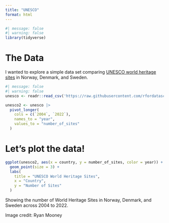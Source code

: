 ```yaml
---
title: "UNESCO"
format: html
---
```


```r
#| message: false
#| warning: false
library(tidyverse)
```


# The Data
I wanted to explore a simple data set comparing [UNESCO world heritage sites](https://whc.unesco.org/en/list) in Norway, Denmark, and Sweden. 

```r
#| message: false
#| warning: false
unesco <- readr::read_csv('https://raw.githubusercontent.com/rfordatascience/tidytuesday/master/data/2024/2024-02-06/heritage.csv')
```

```r
unesco2 <- unesco |>
  pivot_longer(
    cols = c(`2004`, `2022`),
    names_to = "year",
    values_to = "number_of_sites"
  )
```

# Let's plot the data!

```r
ggplot(unesco2, aes(x = country, y = number_of_sites, color = year)) +
  geom_point(size = 3) +
  labs(
    title = "UNESCO World Heritage Sites",
    x = "Country",
    y = "Number of Sites"
  )
```
Showing the number of World Heritage Sites in Norway, Denmark, and Sweden across 2004 to 2022. 

Image credit: Ryan Mooney



